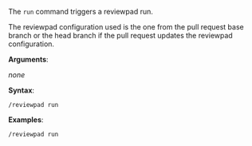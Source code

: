 The `run` command triggers a reviewpad run.

The reviewpad configuration used is the one from the pull request base branch or the head branch if the pull request updates the reviewpad configuration.

**Arguments**:

_none_

**Syntax**:

```shell
/reviewpad run
```

**Examples**:

```shell
/reviewpad run
```
